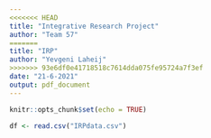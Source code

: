 ```yaml
---
<<<<<<< HEAD
title: "Integrative Research Project"
author: "Team 57"
=======
title: "IRP"
author: "Yevgeni Laheij"
>>>>>>> 93e6df0e41718518c7614dda075fe95724a7f3ef
date: "21-6-2021"
output: pdf_document
---
```


```r
knitr::opts_chunk$set(echo = TRUE)
```

```r
df <- read.csv("IRPdata.csv")
```


